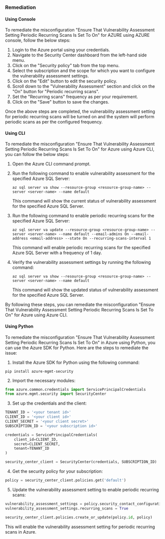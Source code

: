 ### Remediation

#### Using Console

To remediate the misconfiguration "Ensure That Vulnerability Assessment Setting Periodic Recurring Scans Is Set To On" for AZURE using AZURE console, follow the below steps:

1. Login to the Azure portal using your credentials.
2. Navigate to the Security Center dashboard from the left-hand side menu.
3. Click on the "Security policy" tab from the top menu.
4. Select the subscription and the scope for which you want to configure the vulnerability assessment settings.
5. Click on the "Edit" button to edit the security policy.
6. Scroll down to the "Vulnerability Assessment" section and click on the "On" button for "Periodic recurring scans".
7. Set the "Recurring scans" frequency as per your requirement.
8. Click on the "Save" button to save the changes.

Once the above steps are completed, the vulnerability assessment setting for periodic recurring scans will be turned on and the system will perform periodic scans as per the configured frequency.

#### Using CLI

To remediate the misconfiguration "Ensure That Vulnerability Assessment Setting Periodic Recurring Scans Is Set To On" for Azure using Azure CLI, you can follow the below steps:

1. Open the Azure CLI command prompt.
2. Run the following command to enable vulnerability assessment for the specified Azure SQL Server:

   ```
   az sql server va show --resource-group <resource-group-name> --server <server-name> --name default
   ```

   This command will show the current status of vulnerability assessment for the specified Azure SQL Server.

3. Run the following command to enable periodic recurring scans for the specified Azure SQL Server:

   ```
   az sql server va update --resource-group <resource-group-name> --server <server-name> --name default --email-admins On --email-address <email-address> --state On --recurring-scans-interval 1
   ```

   This command will enable periodic recurring scans for the specified Azure SQL Server with a frequency of 1 day.

4. Verify the vulnerability assessment settings by running the following command:

   ```
   az sql server va show --resource-group <resource-group-name> --server <server-name> --name default
   ```

   This command will show the updated status of vulnerability assessment for the specified Azure SQL Server.

By following these steps, you can remediate the misconfiguration "Ensure That Vulnerability Assessment Setting Periodic Recurring Scans Is Set To On" for Azure using Azure CLI.

#### Using Python

To remediate the misconfiguration "Ensure That Vulnerability Assessment Setting Periodic Recurring Scans Is Set To On" in Azure using Python, you can use the Azure SDK for Python. Here are the steps to remediate the issue:

1. Install the Azure SDK for Python using the following command:

```
pip install azure-mgmt-security
```

2. Import the necessary modules:

```python
from azure.common.credentials import ServicePrincipalCredentials
from azure.mgmt.security import SecurityCenter
```

3. Set up the credentials and the client:

```python
TENANT_ID = '<your tenant id>'
CLIENT_ID = '<your client id>'
CLIENT_SECRET = '<your client secret>'
SUBSCRIPTION_ID = '<your subscription id>'

credentials = ServicePrincipalCredentials(
    client_id=CLIENT_ID,
    secret=CLIENT_SECRET,
    tenant=TENANT_ID
)

security_center_client = SecurityCenter(credentials, SUBSCRIPTION_ID)
```

4. Get the security policy for your subscription:

```python
policy = security_center_client.policies.get('default')
```

5. Update the vulnerability assessment setting to enable periodic recurring scans:

```python
vulnerability_assessment_settings = policy.security_contact_configurations.vulnerability_assessment
vulnerability_assessment_settings.recurring_scans = True

security_center_client.policies.create_or_update(policy.id, policy)
```

This will enable the vulnerability assessment setting for periodic recurring scans in Azure.

